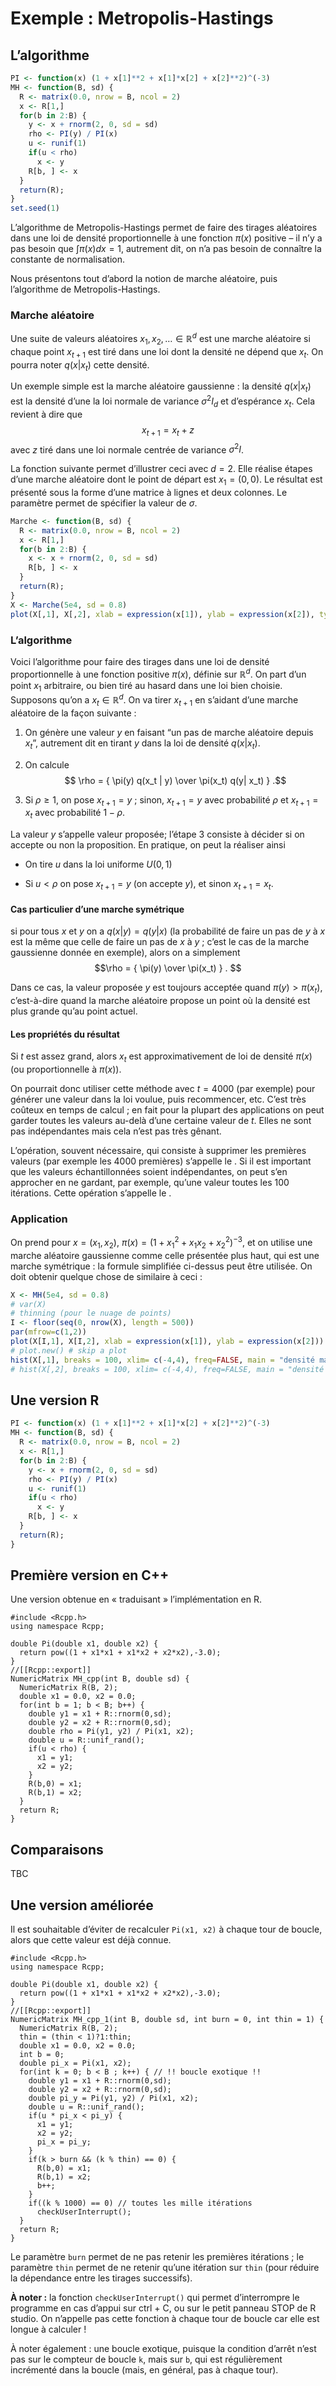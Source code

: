 # Exemple : Metropolis-Hastings

## L'algorithme 

```r
PI <- function(x) (1 + x[1]**2 + x[1]*x[2] + x[2]**2)^(-3)
MH <- function(B, sd) {
  R <- matrix(0.0, nrow = B, ncol = 2)
  x <- R[1,]
  for(b in 2:B) {
    y <- x + rnorm(2, 0, sd = sd)
    rho <- PI(y) / PI(x)
    u <- runif(1)
    if(u < rho) 
      x <- y
    R[b, ] <- x
  }
  return(R);
}
set.seed(1)
```

L'algorithme de Metropolis-Hastings 
permet de faire des tirages aléatoires dans une loi de densité proportionnelle 
à une fonction $\pi(x)$ positive -- il n'y a pas besoin que $\int \pi(x) dx = 1$, autrement
dit, on n'a pas besoin de connaître la constante de normalisation.

Nous présentons tout d'abord la notion de marche aléatoire, puis l'algorithme de 
Metropolis-Hastings.

### Marche aléatoire

Une suite de valeurs aléatoires $x_1, x_2, \dots \in \mathbb R^d$ est une marche aléatoire\footnote{On pourra 
trouver d'autres définitions pour \og marche aléatoire\fg. La définition donnée ici est
celle d'une chaîne de Markov dite \og homogène \fg ou parfois \og stationnaire\fg.} 
si chaque point $x_{t+1}$ est 
tiré dans une loi dont la densité ne dépend que $x_t$. On pourra noter $q(x|x_t)$ cette
densité.

Un exemple simple est la marche aléatoire gaussienne : la densité $q(x | x_t)$ est 
la densité d'une la loi normale de variance $\sigma^2 I_d$ et d'espérance $x_t$. 
Cela revient à dire que
$$ x_{t+1} = x_t + z $$
avec $z$ tiré dans une loi normale centrée de variance $\sigma^2 I$.

La fonction suivante permet d'illustrer ceci avec $d = 2$. Elle réalise \verb!B!
étapes d'une marche aléatoire dont le point de départ est $x_1 = (0,0)$. Le résultat
est présenté sous la forme d'une matrice à \verb!B! lignes et deux colonnes. Le
paramètre \verb!sd! permet de spécifier la valeur de $\sigma$.

```r
Marche <- function(B, sd) {
  R <- matrix(0.0, nrow = B, ncol = 2)
  x <- R[1,]
  for(b in 2:B) {
    x <- x + rnorm(2, 0, sd = sd)
    R[b, ] <- x
  }
  return(R);
}
X <- Marche(5e4, sd = 0.8)
plot(X[,1], X[,2], xlab = expression(x[1]), ylab = expression(x[2]), type = "l")
```

### L'algorithme

Voici l'algorithme pour faire des tirages dans une loi de densité proportionnelle à une fonction 
positive $\pi(x)$, définie sur $\mathbb R^d$.
On part d'un point $x_1$ arbitraire, ou bien tiré au hasard dans une loi bien choisie. 
Supposons qu'on a $x_t \in \mathbb R^d$. On va tirer $x_{t+1}$ en s'aidant d'une marche aléatoire
de la façon suivante :

1.  On génère une valeur $y$ en faisant "un pas de marche aléatoire depuis $x_t$",
autrement dit en tirant $y$ dans la loi de densité $q(x|x_t)$.

2. On calcule 
$$ \rho = { \pi(y) q(x_t | y) \over  \pi(x_t) q(y| x_t) } .$$ 

3. Si $\rho \ge 1$, on pose $x_{t+1} = y$ ; sinon, $x_{t+1} = y$ avec probabilité $\rho$
et $x_{t+1} = x_t$ avec probabilité $1-\rho$.

La valeur $y$ s'appelle \og valeur proposée\fg ; l'étape 3 consiste à décider si on accepte
ou non la proposition. En pratique, on peut la réaliser ainsi

+ On tire $u$ dans la loi uniforme $U(0,1)$ 

+ Si $u < \rho$ on pose $x_{t+1} = y$ (on accepte $y$), et sinon $x_{t+1} = x_t$.

#### Cas particulier d'une marche symétrique 
si pour tous $x$ et $y$ on a $q(x|y) = q(y|x)$ 
(la probabilité de faire un pas de $y$ à $x$ est la même que celle de faire un pas de $x$ à $y$ ;
c'est le cas de la marche gaussienne donnée en exemple), alors on a simplement
$$\rho = { \pi(y)  \over  \pi(x_t) } . $$

Dans ce cas, la valeur proposée $y$ est toujours acceptée quand $\pi(y) > \pi(x_t)$, 
c'est-à-dire quand la marche aléatoire propose un point où la densité est plus grande qu'au
point actuel. 

#### Les propriétés du résultat 
Si $t$ est assez grand, alors $x_t$ est approximativement de loi de densité $\pi(x)$ 
(ou proportionnelle à $\pi(x)$). 

On pourrait donc utiliser cette méthode avec $t = 4000$ (par exemple) pour générer
une valeur dans la loi voulue, puis recommencer, etc. C'est très coûteux en temps de
calcul ; en fait pour la plupart des applications on peut garder toutes les valeurs
au-delà d'une certaine valeur de $t$. Elles ne sont pas indépendantes mais cela
n'est pas très gênant.

L'opération, souvent nécessaire, 
qui consiste à supprimer les premières valeurs (par exemple les 4000 premières)
s'appelle le \textit{burn-in}.
Si il est important que les valeurs échantillonnées soient indépendantes, on peut s'en approcher en ne gardant, 
par exemple, qu'une valeur toutes les 100 itérations. Cette opération s'appelle le \textit{thinning}.


### Application

On prend pour $x = (x_1, x_2)$, 
$\pi(x) = \bigl(1 + x_1^2 + x_1 x_2 + x_2^2\bigr)^{-3}$, 
et on utilise une marche aléatoire gaussienne comme celle présentée plus haut,
qui est une marche symétrique : la formule simplifiée ci-dessus peut être utilisée.
On doit obtenir quelque chose de similaire à ceci :

```r
X <- MH(5e4, sd = 0.8)
# var(X)
# thinning (pour le nuage de points)
I <- floor(seq(0, nrow(X), length = 500))
par(mfrow=c(1,2))
plot(X[I,1], X[I,2], xlab = expression(x[1]), ylab = expression(x[2]))
# plot.new() # skip a plot 
hist(X[,1], breaks = 100, xlim= c(-4,4), freq=FALSE, main = "densité marginale de x1")
# hist(X[,2], breaks = 100, xlim= c(-4,4), freq=FALSE, main = "densité marginale de x2")
```

## Une version R

```r
PI <- function(x) (1 + x[1]**2 + x[1]*x[2] + x[2]**2)^(-3)
MH <- function(B, sd) {
  R <- matrix(0.0, nrow = B, ncol = 2)
  x <- R[1,]
  for(b in 2:B) {
    y <- x + rnorm(2, 0, sd = sd)
    rho <- PI(y) / PI(x)
    u <- runif(1)
    if(u < rho)
      x <- y
    R[b, ] <- x
  }
  return(R);
}
```

## Première version en C++

Une version obtenue en « traduisant » l'implémentation en R.
```Rcpp
#include <Rcpp.h>
using namespace Rcpp;

double Pi(double x1, double x2) {
  return pow((1 + x1*x1 + x1*x2 + x2*x2),-3.0);
}
//[[Rcpp::export]]
NumericMatrix MH_cpp(int B, double sd) {
  NumericMatrix R(B, 2);
  double x1 = 0.0, x2 = 0.0;
  for(int b = 1; b < B; b++) {
    double y1 = x1 + R::rnorm(0,sd);
    double y2 = x2 + R::rnorm(0,sd);
    double rho = Pi(y1, y2) / Pi(x1, x2);
    double u = R::unif_rand();
    if(u < rho) {
      x1 = y1;
      x2 = y2;
    }
    R(b,0) = x1;
    R(b,1) = x2;
  }
  return R;
}
```

## Comparaisons

TBC

## Une version améliorée

Il est souhaitable d'éviter de recalculer `Pi(x1, x2)` à
chaque tour de boucle, alors que cette valeur est déjà connue.

```Rcpp
#include <Rcpp.h>
using namespace Rcpp;

double Pi(double x1, double x2) {
  return pow((1 + x1*x1 + x1*x2 + x2*x2),-3.0);
}
//[[Rcpp::export]]
NumericMatrix MH_cpp_1(int B, double sd, int burn = 0, int thin = 1) {
  NumericMatrix R(B, 2);
  thin = (thin < 1)?1:thin;
  double x1 = 0.0, x2 = 0.0;
  int b = 0;
  double pi_x = Pi(x1, x2);
  for(int k = 0; b < B ; k++) { // !! boucle exotique !!
    double y1 = x1 + R::rnorm(0,sd);
    double y2 = x2 + R::rnorm(0,sd);
    double pi_y = Pi(y1, y2) / Pi(x1, x2);
    double u = R::unif_rand();
    if(u * pi_x < pi_y) {
      x1 = y1;
      x2 = y2;
      pi_x = pi_y;
    }
    if(k > burn && (k % thin) == 0) {
      R(b,0) = x1;
      R(b,1) = x2;
      b++;
    }
    if((k % 1000) == 0) // toutes les mille itérations
      checkUserInterrupt();
  }
  return R;
}
```

Le paramètre `burn` permet de ne pas retenir les premières itérations ;
le paramètre `thin` permet de ne retenir qu'une itération sur `thin` (pour 
réduire la dépendance entre les tirages successifs).

**À noter :** la fonction `checkUserInterrupt()` qui permet d'interrompre
le programme en cas d'appui sur ctrl + C, ou sur le petit panneau STOP de R studio.
On n'appelle pas cette fonction à chaque tour de boucle car elle est longue
à calculer !

À noter également : une boucle exotique, puisque la condition d'arrêt
n'est pas sur le compteur de boucle `k`, mais sur `b`, qui est régulièrement
incrémenté dans la boucle (mais, en général, pas à chaque tour).

